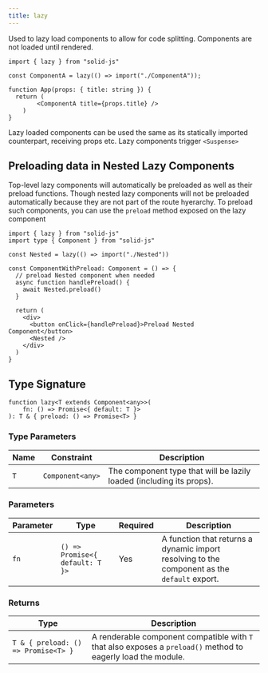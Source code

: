 ```yaml
---
title: lazy
---
```


Used to lazy load components to allow for code splitting. 
Components are not loaded until rendered. 

```tsx title="app.tsx"
import { lazy } from "solid-js"

const ComponentA = lazy(() => import("./ComponentA"));

function App(props: { title: string }) {
  return (
		<ComponentA title={props.title} />
	)
}
```

Lazy loaded components can be used the same as its statically imported counterpart, receiving props etc. 
Lazy components trigger `<Suspense>`

## Preloading data in Nested Lazy Components

Top-level lazy components will automatically be preloaded as well as their preload functions.
Though nested lazy components will not be preloaded automatically because they are not part of the route hyerarchy.
To preload such components, you can use the `preload` method exposed on the lazy component

```tsx title="component-with-preload.tsx"
import { lazy } from "solid-js"
import type { Component } from "solid-js"

const Nested = lazy(() => import("./Nested"))

const ComponentWithPreload: Component = () => {
  // preload Nested component when needed
  async function handlePreload() {
	await Nested.preload()
  }

  return (
	<div>
	  <button onClick={handlePreload}>Preload Nested Component</button>
	  <Nested />
	</div>
  )
}

```

## Type Signature

```tsx
function lazy<T extends Component<any>>(
	fn: () => Promise<{ default: T }>
): T & { preload: () => Promise<T> }
```

### Type Parameters

| Name | Constraint | Description |
| ---- | ---------- | ----------- |
| `T`  | `Component<any>` | The component type that will be lazily loaded (including its props).

### Parameters

| Parameter | Type | Required | Description |
| --------- | ---- | -------- | ----------- |
| `fn` | `() => Promise<{ default: T }>` | Yes | A function that returns a dynamic import resolving to the component as the `default` export. |

### Returns

| Type | Description |
| ---- | ----------- |
| `T & { preload: () => Promise<T> }` | A renderable component compatible with `T` that also exposes a `preload()` method to eagerly load the module. |

